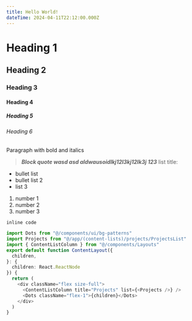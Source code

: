```yaml
---
title: Hello World!
dateTime: 2024-04-11T22:12:00.000Z
---
```

# **Heading 1**
## **Heading 2**
### **Heading 3**
#### **Heading 4**
##### Heading 5
###### Heading 6
Paragraph with bold and italics
> ***Block quote wasd asd aldwausoidlkj12l3kj12lk3j 123***
list title:
* bullet list
* bullet list 2
* list 3
1. number 1
2. number 2
3. number 3

`inline code`

```ts title="Test code block"
import Dots from "@/components/ui/bg-patterns"
import Projects from "@/app/(content-lists)/projects/ProjectsList"
import { ContentListColumn } from "@/components/Layouts"
export default function ContentLayout({
  children,
}: {
  children: React.ReactNode
}) {
  return (
    <div className="flex size-full">
      <ContentListColumn title="Projects" list={<Projects />} />
      <Dots className="flex-1">{children}</Dots>
    </div>
  )
}
```